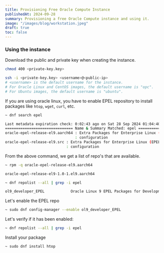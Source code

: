 ```yaml
---
title: Provisioning Free Oracle Compute Instance
publishedAt: 2024-09-28
summary: Provisioning a free Oracle Compute instance and using it.
image: "/images/blog/workstation.jpeg"
draft: true
toc: false
---
```




### Using the instance

Download the public and private key when creating the instance. 

```sh
chmod 400 <private-key.key>

ssh -i <private-key.key> <username>@<public-ip>
# <username> is the default username for the instance. 
# For Oracle Linux and CentOS images, the default username is "opc". 
# For Ubuntu images, the default username is "ubuntu".
```

If you are using oracle linux, you have to enable EPEL repository to install packages like `htop`, `wget`, `curl`, etc. 

```sh
~ dnf search epel

Last metadata expiration check: 0:02:43 ago on Sat 28 Sep 2024 01:04:40 PM GMT.
=============================== Name & Summary Matched: epel ================================
oracle-epel-release-el9.aarch64 : Extra Packages for Enterprise Linux (EPEL) yum repository
                                : configuration
oracle-epel-release-el9.src : Extra Packages for Enterprise Linux (EPEL) yum repository
                            : configuration
```

From the above command, we get a list of repo's that are available.

```sh
~ rpm -q oracle-epel-release-el9.aarch64

oracle-epel-release-el9-1.0-1.el9.aarch64
```

```sh
~ dnf repolist --all | grep -i epel

ol9_developer_EPEL            Oracle Linux 9 EPEL Packages for Developm disabled
```

Let's enable the EPEL repo

```sh
~ sudo dnf config-manager --enable ol9_developer_EPEL
```


Let's verify if it has been enabled:

```sh
~ dnf repolist --all | grep -i epel
```

Install your package

```sh
~ sudo dnf install htop
```

